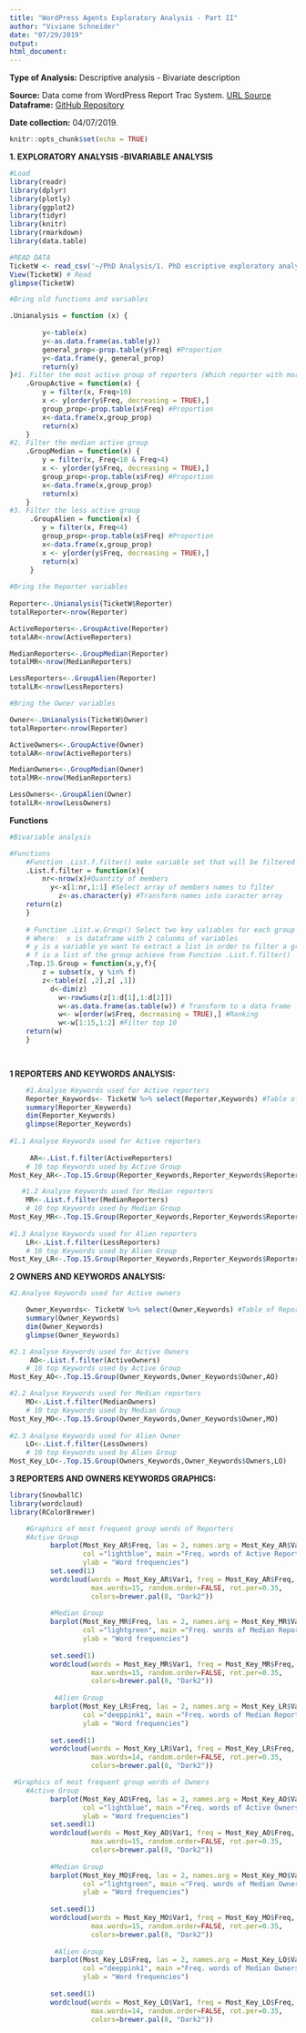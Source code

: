 ```yaml
---
title: "WordPress Agents Exploratory Analysis - Part II"
author: "Viviane Schneider"
date: "07/29/2019"
output: 
html_document: 
---
```

**Type of Analysis:** Descriptive analysis - Bivariate description

**Source:** Data come from WordPress Report Trac System.
[URL Source](https://core.trac.wordpress.org/query?status=accepted&status=assigned&status=new&status=reopened&status=reviewing&col=id&col=summary&col=status&col=owner&col=type&col=priority&col=milestone&col=component&col=version&col=severity&col=resolution&col=time&col=changetime&col=focuses&col=reporter&col=keywords&order=priority)
**Dataframe:** [GitHub Repository](https://raw.githubusercontent.com/vivianesch/CoherenceAnalysisWordPress/master/TicketW.csv)

**Date collection:** 04/07/2019.

```r
knitr::opts_chunk$set(echo = TRUE)


```


**1. EXPLORATORY ANALYSIS -BIVARIABLE ANALYSIS** 

```r
#Load
library(readr)
library(dplyr)
library(plotly)
library(ggplot2)
library(tidyr)
library(knitr)
library(rmarkdown)
library(data.table)

```


```r

#READ DATA
TicketW <- read_csv('~/PhD Analysis/1. PhD escriptive exploratory analysis/TicketW.csv')
View(TicketW) # Read 
glimpse(TicketW)

```


```r

#Bring old functions and variables

.Unianalysis = function (x) {
        
        y<-table(x)
        y<-as.data.frame(as.table(y))
        general_prop<-prop.table(y$Freq) #Proportion
        y<-data.frame(y, general_prop) 
        return(y)
}#1. Filter the most active group of reporters (Which reporter with more than 10 tickets) 
    .GroupActive = function(x) {
        y = filter(x, Freq>10)
        x <- y[order(y$Freq, decreasing = TRUE),]
        group_prop<-prop.table(x$Freq) #Proportion
        x<-data.frame(x,group_prop) 
        return(x)
    }
#2. Filter the median active group
    .GroupMedian = function(x) {
        y = filter(x, Freq<10 & Freq>4)
        x <- y[order(y$Freq, decreasing = TRUE),]
        group_prop<-prop.table(x$Freq) #Proportion
        x<-data.frame(x,group_prop)
        return(x)
    }  
#3. Filter the less active group 
     .GroupAlien = function(x) {
        y = filter(x, Freq<4)
        group_prop<-prop.table(x$Freq) #Proportion
        x<-data.frame(x,group_prop)
        x <- y[order(y$Freq, decreasing = TRUE),]
        return(x)
     }
     
#Bring the Reporter variables
     
Reporter<-.Unianalysis(TicketW$Reporter) 
totalReporter<-nrow(Reporter)

ActiveReporters<-.GroupActive(Reporter)
totalAR<-nrow(ActiveReporters)

MedianReporters<-.GroupMedian(Reporter)
totalMR<-nrow(MedianReporters)

LessReporters<-.GroupAlien(Reporter)
totalLR<-nrow(LessReporters)

#Bring the Owner variables

Owner<-.Unianalysis(TicketW$Owner) 
totalReporter<-nrow(Reporter)

ActiveOwners<-.GroupActive(Owner)
totalAR<-nrow(ActiveReporters)

MedianOwners<-.GroupMedian(Owner)
totalMR<-nrow(MedianReporters)

LessOwners<-.GroupAlien(Owner)
totalLR<-nrow(LessOwners)

```


**Functions** 

```r
#Bivariable analysis

#Functions
    #Function .List.f.filter() make variable set that will be filtered
    .List.f.filter = function(x){
        nr<-nrow(x)#Quantity of members
          y<-x[1:nr,1:1] #Select array of members names to filter 
            z<-as.character(y) #Transform names into caracter array
    return(z)
    }
    
    # Function .List.w.Group() Select two key valiables for each group and return a list of inter-ralation of it
    # Where:  x is dataframe with 2 colunms of variables
    # y is a variable yo want to extract a list in order to filter a group
    # f is a list of the group achieve from Function .List.f.filter()
    .Top.15.Group = function(x,y,f){
        z = subset(x, y %in% f) 
        z<-table(z[ ,2],z[ ,1])
          d<-dim(z)
            w<-rowSums(z[1:d[1],1:d[2]])
            w<-as.data.frame(as.table(w)) # Transform to a data frame
            w<- w[order(w$Freq, decreasing = TRUE),] #Ranking
            w<-w[1:15,1:2] #Filter top 10
    return(w)
    }  

 
```


**1 REPORTERS AND KEYWORDS ANALYSIS:** 


```r

    #1.Analyse Keywords used for Active reporters
    Reporter_Keywords<- TicketW %>% select(Reporter,Keywords) #Table of Reporters and Keywords
    summary(Reporter_Keywords)
    dim(Reporter_Keywords)
    glimpse(Reporter_Keywords)
    
#1.1 Analyse Keywords used for Active reporters
 
     AR<-.List.f.filter(ActiveReporters)
    # 10 top Keywords used by Active Group
Most_Key_AR<-.Top.15.Group(Reporter_Keywords,Reporter_Keywords$Reporter,AR) 

   #1.2 Analyse Keywords used for Median reporters
    MR<-.List.f.filter(MedianReporters)
    # 10 top Keywords used by Median Group
Most_Key_MR<-.Top.15.Group(Reporter_Keywords,Reporter_Keywords$Reporter,MR) 
    
#1.3 Analyse Keywords used for Alien reporters
    LR<-.List.f.filter(LessReporters)
    # 10 top Keywords used by Alien Group 
Most_Key_LR<-.Top.15.Group(Reporter_Keywords,Reporter_Keywords$Reporter,LR) 


```

**2 OWNERS AND KEYWORDS ANALYSIS:** 

```r

#2.Analyse Keywords used for Active owners

    Owner_Keywords<- TicketW %>% select(Owner,Keywords) #Table of Reporters and Keywords
    summary(Owner_Keywords)
    dim(Owner_Keywords)
    glimpse(Owner_Keywords)

#2.1 Analyse Keywords used for Active Owners
     AO<-.List.f.filter(ActiveOwners)
    # 10 top Keywords used by Active Group
Most_Key_AO<-.Top.15.Group(Owner_Keywords,Owner_Keywords$Owner,AO) 

#2.2 Analyse Keywords used for Median reporters
    MO<-.List.f.filter(MedianOwners)
    # 10 top Keywords used by Median Group
Most_Key_MO<-.Top.15.Group(Owner_Keywords,Owner_Keywords$Owner,MO) 
    
#2.3 Analyse Keywords used for Alien Owner
    LO<-.List.f.filter(LessOwners)
    # 10 top Keywords used by Alien Group 
Most_Key_LO<-.Top.15.Group(Owners_Keywords,Owner_Keywords$Owners,LO) 

```

**3 REPORTERS AND OWNERS KEYWORDS GRAPHICS:** 

```r

library(SnowballC)
library(wordcloud)
library(RColorBrewer)

    #Graphics of most frequent group words of Reporters 
    #Active Group
          barplot(Most_Key_AR$Freq, las = 2, names.arg = Most_Key_AR$Var1,
                  col ="lightblue", main ="Freq. words of Active Reporters",
                  ylab = "Word frequencies")
          set.seed(1)
          wordcloud(words = Most_Key_AR$Var1, freq = Most_Key_AR$Freq, min.freq = 1,
                    max.words=15, random.order=FALSE, rot.per=0.35, 
                    colors=brewer.pal(8, "Dark2"))
          
          #Median Group
          barplot(Most_Key_MR$Freq, las = 2, names.arg = Most_Key_MR$Var1,
                  col ="lightgreen", main ="Freq. words of Median Reporters",
                  ylab = "Word frequencies")
          
          set.seed(1)
          wordcloud(words = Most_Key_MR$Var1, freq = Most_Key_MR$Freq, min.freq = 1,
                    max.words=15, random.order=FALSE, rot.per=0.35, 
                    colors=brewer.pal(8, "Dark2"))
          
           #Alien Group
          barplot(Most_Key_LR$Freq, las = 2, names.arg = Most_Key_LR$Var1,
                  col ="deeppink1", main ="Freq. words of Median Reporters",
                  ylab = "Word frequencies")
          
          set.seed(1)
          wordcloud(words = Most_Key_LR$Var1, freq = Most_Key_LR$Freq, min.freq = 1,
                    max.words=14, random.order=FALSE, rot.per=0.35, 
                    colors=brewer.pal(8, "Dark2"))

 #Graphics of most frequent group words of Owners 
    #Active Group
          barplot(Most_Key_AO$Freq, las = 2, names.arg = Most_Key_AO$Var1,
                  col ="lightblue", main ="Freq. words of Active Owners",
                  ylab = "Word frequencies")
          set.seed(1)
          wordcloud(words = Most_Key_AO$Var1, freq = Most_Key_AO$Freq, min.freq = 1,
                    max.words=15, random.order=FALSE, rot.per=0.35, 
                    colors=brewer.pal(8, "Dark2"))
          
          #Median Group
          barplot(Most_Key_MO$Freq, las = 2, names.arg = Most_Key_MO$Var1,
                  col ="lightgreen", main ="Freq. words of Median Owners",
                  ylab = "Word frequencies")
          
          set.seed(1)
          wordcloud(words = Most_Key_MO$Var1, freq = Most_Key_MO$Freq, min.freq = 1,
                    max.words=15, random.order=FALSE, rot.per=0.35, 
                    colors=brewer.pal(8, "Dark2"))
          
           #Alien Group
          barplot(Most_Key_LO$Freq, las = 2, names.arg = Most_Key_LO$Var1,
                  col ="deeppink1", main ="Freq. words of Median Owners",
                  ylab = "Word frequencies")
          
          set.seed(1)
          wordcloud(words = Most_Key_LO$Var1, freq = Most_Key_LO$Freq, min.freq = 1,
                    max.words=14, random.order=FALSE, rot.per=0.35, 
                    colors=brewer.pal(8, "Dark2"))




```



